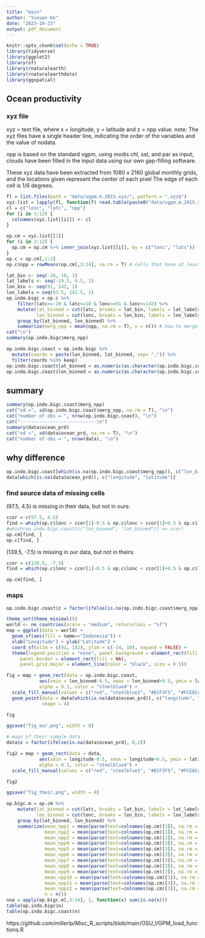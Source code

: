```yaml
---
title: "main"
author: "Yuxuan Ke"
date: "2023-10-23"
output: pdf_document
---
```


```r
knitr::opts_chunk$set(echo = TRUE)
library(tidyverse)
library(ggplot2)
library(sf)
library(rnaturalearth)
library(rnaturalearthdata)
library(ggspatial)
```

## Ocean productivity

### xyz file
xyz = text file, where x = longitude, y = latitude and z = npp value.
note: The xyz files have a single header line, indicating the order of the variables and the value of nodata.

npp is based on the standard vgpm, using modis chl, sst, and par as input; clouds have been filled in the input data using our own gap-filling software.

These xyz data have been extracted from 1080 x 2160 global monthly grids, and the locations given represent the center of each pixel The edge of each cell is 1/6 degrees.

```r
fl = list.files(path = "data/vgpm.m.2015.xyz/", pattern = ".xyz$")
xyz.list = lapply(fl, function(f) read.table(paste0("data/vgpm.m.2015.xyz/",f), sep = ' ', skip = 1, na.strings = '-9999')) # list of 12 data frames
cl = c("lonc", "latc", "npp")
for (i in 1:12) {
  colnames(xyz.list[[i]]) <- cl
}
```

```r
op.cm = xyz.list[[1]]
for (i in 2:12) {
  op.cm = op.cm %>% inner_join(xyz.list[[i]], by = c("lonc", "latc"))
}
op.c = op.cm[,1:2]
op.c$npp = rowMeans(op.cm[,3:14], na.rm = T) # cells that have at least 1 NA in 12 months have a annual npp = NA.
```

```r
lat_bin <- seq(-20, 10, 1)
lat_labels <- seq(-19.5, 9.5, 1)
lon_bin <- seq(91, 142, 1)
lon_labels = seq(91.5, 141.5, 1)
op.indo.bigc = op.c %>% 
    filter(latc>=-20 & latc<=10 & lonc>=91 & lonc<=142) %>%
    mutate(lat_binned = cut(latc, breaks = lat_bin, labels = lat_labels),
           lon_binned = cut(lonc, breaks = lon_bin, labels = lon_labels)) %>% 
    group_by(lat_binned, lon_binned) %>% 
    summarize(merg_npp = mean(npp, na.rm = T), n = n()) # how to merge the npp in 36 smaller cells
cat("\n")
summary(op.indo.bigc$merg_npp)
```

```r
op.indo.bigc.coast = op.indo.bigc %>% 
  mutate(coords = paste(lon_binned, lat_binned, sep= ",")) %>%
  filter(coords %in% keep)
op.indo.bigc.coast$lat_binned = as.numeric(as.character(op.indo.bigc.coast$lat_binned))
op.indo.bigc.coast$lon_binned = as.numeric(as.character(op.indo.bigc.coast$lon_binned))

```

## summary
```r
summary(op.indo.bigc.coast$merg_npp)
cat("sd =", sd(op.indo.bigc.coast$merg_npp, na.rm = T), "\n")
cat("number of obs = ", nrow(op.indo.bigc.coast), "\n")
cat("----------------------------\n")
summary(data$ocean_prd)
cat("sd =", sd(data$ocean_prd, na.rm = T), "\n")
cat("number of obs = ", nrow(data), "\n")
```

## why difference
```r
op.indo.bigc.coast[which(is.na(op.indo.bigc.coast$merg_npp)), c("lon_binned", "lat_binned")]
data[which(is.na(data$ocean_prd)), c("longitude", "latitude")]
```

### find source data of missing cells
(97.5, 4.5) is missing in their data, but not in ours:
```r
ccor = c(97.5, 4.5)
find = which(op.c$lonc > ccor[1]-0.5 & op.c$lonc < ccor[1]+0.5 & op.c$latc > ccor[2]-0.5 & op.c$latc < ccor[2]+0.5)
#which(op.indo.bigc.coast[c("lon_binned", "lat_binned")] == ccor)
op.cm[find, ]
op.c[find, ]
```

(139.5, -7.5) is missing in our data, but not in theirs:
```r
ccor = c(139.5, -7.5)
find = which(op.c$lonc > ccor[1]-0.5 & op.c$lonc < ccor[1]+0.5 & op.c$latc > ccor[2]-0.5 & op.c$latc < ccor[2]+0.5)

op.cm[find, ]
```

### maps
```r
op.indo.bigc.coast$z = factor(ifelse(is.na(op.indo.bigc.coast$merg_npp), 0,1))

theme_set(theme_minimal())
world <- ne_countries(scale = "medium", returnclass = "sf")
map = ggplot(data = world) +
  geom_sf(aes(fill = name=="Indonesia")) +
  xlab("Longitude") + ylab("Latitude") +
  coord_sf(xlim = c(91, 142), ylim = c(-14, 10), expand = FALSE) +
  theme(legend.position = "none", panel.background = element_rect(fill = "azure"), 
     panel.border = element_rect(fill = NA), 
     panel.grid.major = element_line(color = "black", size = 0.5))

fig = map + geom_rect(data = op.indo.bigc.coast, 
            aes(xmin = lon_binned-0.5, xmax = lon_binned+0.5, ymin = lat_binned-0.5, ymax = lat_binned+0.5, fill = z),
            alpha = 0.3, color = "steelblue4") +
  scale_fill_manual(values = c("red", "steelblue1", "#ECF3F5", "#FCE6CA")) +
  geom_point(data = data[which(is.na(data$ocean_prd)), c("longitude", "latitude")], aes(x=longitude, y=latitude),
             shape = 4)

fig

ggsave("fig_our.png", width = 8)
```
```r
# maps of their sample data
data$z = factor(ifelse(is.na(data$ocean_prd), 0,1))

fig2 = map + geom_rect(data = data, 
            aes(xmin = longitude-0.5, xmax = longitude+0.5, ymin = latitude-0.5, ymax = latitude+0.5, fill = z),
            alpha = 0.3, color = "steelblue4") +
  scale_fill_manual(values = c("red", "steelblue1", "#ECF3F5", "#FCE6CA"))

fig2

ggsave("fig_their.png", width = 8)
```


```r
op.bigc.m = op.cm %>% 
    mutate(lat_binned = cut(latc, breaks = lat_bin, labels = lat_labels),
           lon_binned = cut(lonc, breaks = lon_bin, labels = lon_labels)) %>% 
    group_by(lat_binned, lon_binned) %>% 
    summarize(mean_npp1 = mean(parse(text=colnames(op.cm)[3]), na.rm = T), 
              mean_npp2 = mean(parse(text=colnames(op.cm)[3]), na.rm = T), 
              mean_npp3 = mean(parse(text=colnames(op.cm)[3]), na.rm = T), 
              mean_npp4 = mean(parse(text=colnames(op.cm)[3]), na.rm = T), 
              mean_npp5 = mean(parse(text=colnames(op.cm)[3]), na.rm = T), 
              mean_npp6 = mean(parse(text=colnames(op.cm)[3]), na.rm = T), 
              mean_npp7 = mean(parse(text=colnames(op.cm)[3]), na.rm = T), 
              mean_npp8 = mean(parse(text=colnames(op.cm)[3]), na.rm = T), 
              mean_npp9 = mean(parse(text=colnames(op.cm)[3]), na.rm = T), 
              mean_npp10 = mean(parse(text=colnames(op.cm)[3]), na.rm = T), 
              mean_npp11 = mean(parse(text=colnames(op.cm)[3]), na.rm = T), 
              mean_npp12 = mean(parse(text=colnames(op.cm)[3]), na.rm = T), 
              n = n())
nna = apply(op.bigc.m[,3:14], 1, function(x) sum(is.na(x)))
table(op.indo.bigc$n)
table(op.indo.bigc.coast$n)
```


https://github.com/millerlp/Misc_R_scripts/blob/main/OSU_VGPM_load_functions.R

